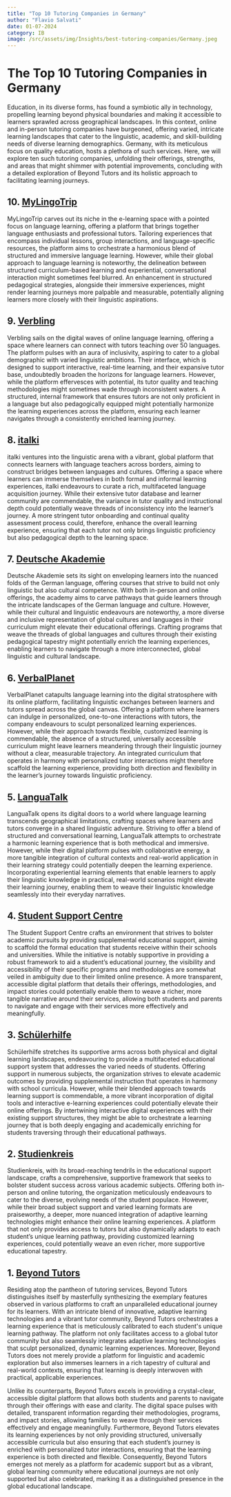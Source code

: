 ```yaml
--- 
title: "Top 10 Tutoring Companies in Germany"
author: "Flavio Salvati"
date: 01-07-2024
category: IB
image: /src/assets/img/Insights/best-tutoring-companies/Germany.jpeg
--- 
```


<h1>The Top 10 Tutoring Companies in Germany</h1>
Education, in its diverse forms, has found a symbiotic ally in technology, propelling learning beyond physical boundaries and making it accessible to learners sprawled across geographical landscapes. In this context, online and in-person tutoring companies have burgeoned, offering varied, intricate learning landscapes that cater to the linguistic, academic, and skill-building needs of diverse learning demographics. Germany, with its meticulous focus on quality education, hosts a plethora of such services. Here, we will explore ten such tutoring companies, unfolding their offerings, strengths, and areas that might shimmer with potential improvements, concluding with a detailed exploration of Beyond Tutors and its holistic approach to facilitating learning journeys.

## 10. <a href="https://www.mylingotrip.com/" target="_blank" class="hover-underline-animation golden">MyLingoTrip</a>
MyLingoTrip carves out its niche in the e-learning space with a pointed focus on language learning, offering a platform that brings together language enthusiasts and professional tutors. Tailoring experiences that encompass individual lessons, group interactions, and language-specific resources, the platform aims to orchestrate a harmonious blend of structured and immersive language learning. However, while their global approach to language learning is noteworthy, the delineation between structured curriculum-based learning and experiential, conversational interaction might sometimes feel blurred. An enhancement in structured pedagogical strategies, alongside their immersive experiences, might render learning journeys more palpable and measurable, potentially aligning learners more closely with their linguistic aspirations.

## 9. <a href="https://www.verbling.com/" target="_blank" class="hover-underline-animation golden">Verbling</a>
Verbling sails on the digital waves of online language learning, offering a space where learners can connect with tutors teaching over 50 languages. The platform pulses with an aura of inclusivity, aspiring to cater to a global demographic with varied linguistic ambitions. Their interface, which is designed to support interactive, real-time learning, and their expansive tutor base, undoubtedly broaden the horizons for language learners. However, while the platform effervesces with potential, its tutor quality and teaching methodologies might sometimes wade through inconsistent waters. A structured, internal framework that ensures tutors are not only proficient in a language but also pedagogically equipped might potentially harmonize the learning experiences across the platform, ensuring each learner navigates through a consistently enriched learning journey.

## 8. <a href="https://www.italki.com/" target="_blank" class="hover-underline-animation golden">italki</a>
italki ventures into the linguistic arena with a vibrant, global platform that connects learners with language teachers across borders, aiming to construct bridges between languages and cultures. Offering a space where learners can immerse themselves in both formal and informal learning experiences, italki endeavours to curate a rich, multifaceted language acquisition journey. While their extensive tutor database and learner community are commendable, the variance in tutor quality and instructional depth could potentially weave threads of inconsistency into the learner’s journey. A more stringent tutor onboarding and continual quality assessment process could, therefore, enhance the overall learning experience, ensuring that each tutor not only brings linguistic proficiency but also pedagogical depth to the learning space.

## 7. <a href="https://www.deutscheakademie.de/en/" target="_blank" class="hover-underline-animation golden">Deutsche Akademie</a>
Deutsche Akademie sets its sight on enveloping learners into the nuanced folds of the German language, offering courses that strive to build not only linguistic but also cultural competence. With both in-person and online offerings, the academy aims to carve pathways that guide learners through the intricate landscapes of the German language and culture. However, while their cultural and linguistic endeavours are noteworthy, a more diverse and inclusive representation of global cultures and languages in their curriculum might elevate their educational offerings. Crafting programs that weave the threads of global languages and cultures through their existing pedagogical tapestry might potentially enrich the learning experiences, enabling learners to navigate through a more interconnected, global linguistic and cultural landscape.

## 6. <a href="https://www.verbalplanet.com/" target="_blank" class="hover-underline-animation golden">VerbalPlanet</a>
VerbalPlanet catapults language learning into the digital stratosphere with its online platform, facilitating linguistic exchanges between learners and tutors spread across the global canvas. Offering a platform where learners can indulge in personalized, one-to-one interactions with tutors, the company endeavours to sculpt personalized learning experiences. However, while their approach towards flexible, customized learning is commendable, the absence of a structured, universally accessible curriculum might leave learners meandering through their linguistic journey without a clear, measurable trajectory. An integrated curriculum that operates in harmony with personalized tutor interactions might therefore scaffold the learning experience, providing both direction and flexibility in the learner’s journey towards linguistic proficiency.

## 5. <a href="https://languatalk.com/" target="_blank" class="hover-underline-animation golden">LanguaTalk</a>
LanguaTalk opens its digital doors to a world where language learning transcends geographical limitations, crafting spaces where learners and tutors converge in a shared linguistic adventure. Striving to offer a blend of structured and conversational learning, LanguaTalk attempts to orchestrate a harmonic learning experience that is both methodical and immersive. However, while their digital platform pulses with collaborative energy, a more tangible integration of cultural contexts and real-world application in their learning strategy could potentially deepen the learning experience. Incorporating experiential learning elements that enable learners to apply their linguistic knowledge in practical, real-world scenarios might elevate their learning journey, enabling them to weave their linguistic knowledge seamlessly into their everyday narratives.

## 4. <a href="https://www.linkedin.com/company/the-student-support-centre/about/" target="_blank" class="hover-underline-animation golden">Student Support Centre</a>
The Student Support Centre crafts an environment that strives to bolster academic pursuits by providing supplemental educational support, aiming to scaffold the formal education that students receive within their schools and universities. While the initiative is notably supportive in providing a robust framework to aid a student’s educational journey, the visibility and accessibility of their specific programs and methodologies are somewhat veiled in ambiguity due to their limited online presence. A more transparent, accessible digital platform that details their offerings, methodologies, and impact stories could potentially enable them to weave a richer, more tangible narrative around their services, allowing both students and parents to navigate and engage with their services more effectively and meaningfully.

## 3. <a href="https://www.schuelerhilfe.de/en/" target="_blank" class="hover-underline-animation golden">Schülerhilfe</a>
Schülerhilfe stretches its supportive arms across both physical and digital learning landscapes, endeavouring to provide a multifaceted educational support system that addresses the varied needs of students. Offering support in numerous subjects, the organization strives to elevate academic outcomes by providing supplemental instruction that operates in harmony with school curricula. However, while their blended approach towards learning support is commendable, a more vibrant incorporation of digital tools and interactive e-learning experiences could potentially elevate their online offerings. By intertwining interactive digital experiences with their existing support structures, they might be able to orchestrate a learning journey that is both deeply engaging and academically enriching for students traversing through their educational pathways.

## 2. <a href="https://www.studienkreis.de/" target="_blank" class="hover-underline-animation golden">Studienkreis</a>
Studienkreis, with its broad-reaching tendrils in the educational support landscape, crafts a comprehensive, supportive framework that seeks to bolster student success across various academic subjects. Offering both in-person and online tutoring, the organization meticulously endeavours to cater to the diverse, evolving needs of the student populace. However, while their broad subject support and varied learning formats are praiseworthy, a deeper, more nuanced integration of adaptive learning technologies might enhance their online learning experiences. A platform that not only provides access to tutors but also dynamically adapts to each student’s unique learning pathway, providing customized learning experiences, could potentially weave an even richer, more supportive educational tapestry.

## 1. <a href="https://www.beyond-tutors.com" target="_blank" class="hover-underline-animation golden">Beyond Tutors</a>
Residing atop the pantheon of tutoring services, Beyond Tutors distinguishes itself by masterfully synthesizing the exemplary features observed in various platforms to craft an unparalleled educational journey for its learners. With an intricate blend of innovative, adaptive learning technologies and a vibrant tutor community, Beyond Tutors orchestrates a learning experience that is meticulously calibrated to each student's unique learning pathway. The platform not only facilitates access to a global tutor community but also seamlessly integrates adaptive learning technologies that sculpt personalized, dynamic learning experiences. Moreover, Beyond Tutors does not merely provide a platform for linguistic and academic exploration but also immerses learners in a rich tapestry of cultural and real-world contexts, ensuring that learning is deeply interwoven with practical, applicable experiences.

Unlike its counterparts, Beyond Tutors excels in providing a crystal-clear, accessible digital platform that allows both students and parents to navigate through their offerings with ease and clarity. The digital space pulses with detailed, transparent information regarding their methodologies, programs, and impact stories, allowing families to weave through their services effectively and engage meaningfully. Furthermore, Beyond Tutors elevates its learning experiences by not only providing structured, universally accessible curricula but also ensuring that each student’s journey is enriched with personalized tutor interactions, ensuring that the learning experience is both directed and flexible. Consequently, Beyond Tutors emerges not merely as a platform for academic support but as a vibrant, global learning community where educational journeys are not only supported but also celebrated, marking it as a distinguished presence in the global educational landscape.


